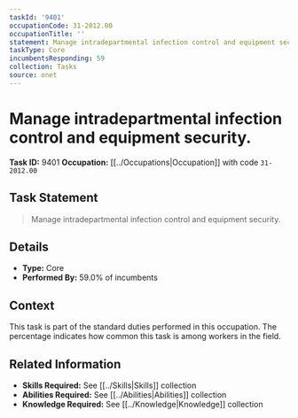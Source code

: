 ```yaml
---
taskId: '9401'
occupationCode: 31-2012.00
occupationTitle: ''
statement: Manage intradepartmental infection control and equipment security.
taskType: Core
incumbentsResponding: 59
collection: Tasks
source: onet
---
```

# Manage intradepartmental infection control and equipment security.

**Task ID:** 9401
**Occupation:** [[../Occupations|Occupation]] with code `31-2012.00`

## Task Statement

> Manage intradepartmental infection control and equipment security.

## Details

- **Type:** Core
- **Performed By:** 59.0% of incumbents

## Context

This task is part of the standard duties performed in this occupation. The percentage indicates how common this task is among workers in the field.

## Related Information

- **Skills Required:** See [[../Skills|Skills]] collection
- **Abilities Required:** See [[../Abilities|Abilities]] collection
- **Knowledge Required:** See [[../Knowledge|Knowledge]] collection
